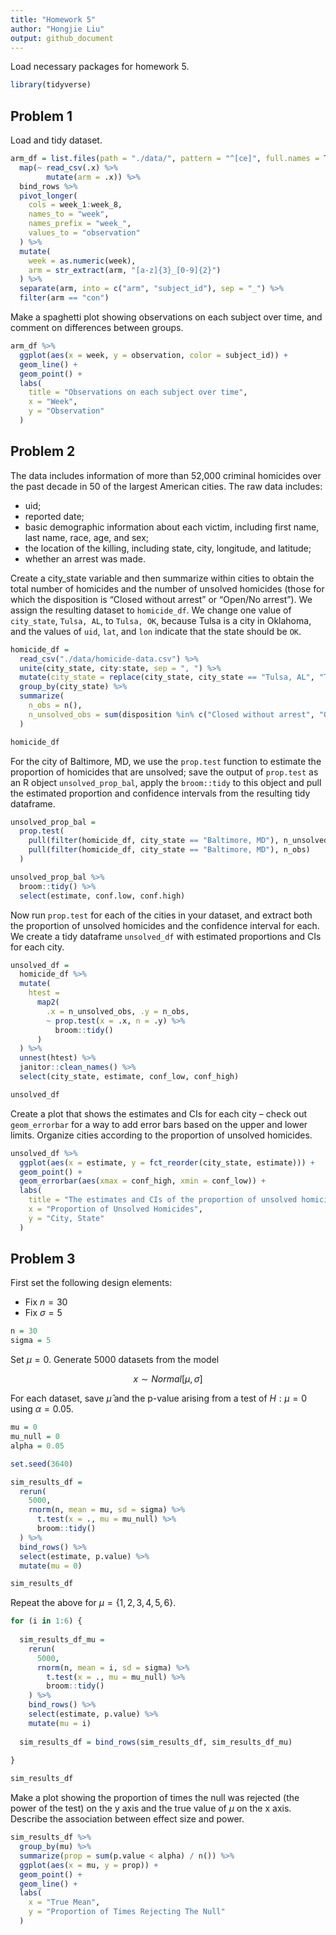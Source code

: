 ```yaml
---
title: "Homework 5"
author: "Hongjie Liu"
output: github_document
---
```



Load necessary packages for homework 5.

```r
library(tidyverse)
```


## Problem 1

Load and tidy dataset.

```r
arm_df = list.files(path = "./data/", pattern = "^[ce]", full.names = T) %>% 
  map(~ read_csv(.x) %>% 
        mutate(arm = .x)) %>% 
  bind_rows %>% 
  pivot_longer(
    cols = week_1:week_8,
    names_to = "week",
    names_prefix = "week_",
    values_to = "observation"
  ) %>% 
  mutate(
    week = as.numeric(week),
    arm = str_extract(arm, "[a-z]{3}_[0-9]{2}")
  ) %>% 
  separate(arm, into = c("arm", "subject_id"), sep = "_") %>% 
  filter(arm == "con")
```

Make a spaghetti plot showing observations on each subject over time, and comment on differences between groups.

```r
arm_df %>% 
  ggplot(aes(x = week, y = observation, color = subject_id)) +
  geom_line() +
  geom_point() +
  labs(
    title = "Observations on each subject over time",
    x = "Week",
    y = "Observation"
  )
```


## Problem 2

The data includes information of more than 52,000 criminal homicides over the past decade in 50 of the largest American cities. The raw data includes:

* uid;
* reported date;
* basic demographic information about each victim, including first name, last name, race, age, and sex;
* the location of the killing, including state, city, longitude, and latitude;
* whether an arrest was made.

Create a city_state variable and then summarize within cities to obtain the total number of homicides and the number of unsolved homicides (those for which the disposition is “Closed without arrest” or “Open/No arrest”). We assign the resulting dataset to `homicide_df`. We change one value of `city_state`, `Tulsa, AL`, to `Tulsa, OK`, because Tulsa is a city in Oklahoma, and the values of `uid`, `lat`, and `lon` indicate that the state should be `OK`.

```r
homicide_df =
  read_csv("./data/homicide-data.csv") %>% 
  unite(city_state, city:state, sep = ", ") %>% 
  mutate(city_state = replace(city_state, city_state == "Tulsa, AL", "Tulsa, OK")) %>% 
  group_by(city_state) %>% 
  summarize(
    n_obs = n(),
    n_unsolved_obs = sum(disposition %in% c("Closed without arrest", "Open/No arrest"))
  )

homicide_df
```

For the city of Baltimore, MD, we use the `prop.test` function to estimate the proportion of homicides that are unsolved; save the output of `prop.test` as an R object `unsolved_prop_bal`, apply the `broom::tidy` to this object and pull the estimated proportion and confidence intervals from the resulting tidy dataframe.

```r
unsolved_prop_bal =
  prop.test(
    pull(filter(homicide_df, city_state == "Baltimore, MD"), n_unsolved_obs),
    pull(filter(homicide_df, city_state == "Baltimore, MD"), n_obs)
  )

unsolved_prop_bal %>% 
  broom::tidy() %>% 
  select(estimate, conf.low, conf.high)
```

Now run `prop.test` for each of the cities in your dataset, and extract both the proportion of unsolved homicides and the confidence interval for each. We create a tidy dataframe `unsolved_df` with estimated proportions and CIs for each city.

```r
unsolved_df =
  homicide_df %>% 
  mutate(
    htest = 
      map2(
        .x = n_unsolved_obs, .y = n_obs,
        ~ prop.test(x = .x, n = .y) %>% 
          broom::tidy()
      )
  ) %>% 
  unnest(htest) %>% 
  janitor::clean_names() %>% 
  select(city_state, estimate, conf_low, conf_high)

unsolved_df
```

Create a plot that shows the estimates and CIs for each city – check out `geom_errorbar` for a way to add error bars based on the upper and lower limits. Organize cities according to the proportion of unsolved homicides.

```r
unsolved_df %>% 
  ggplot(aes(x = estimate, y = fct_reorder(city_state, estimate))) +
  geom_point() +
  geom_errorbar(aes(xmax = conf_high, xmin = conf_low)) +
  labs(
    title = "The estimates and CIs of the proportion of unsolved homicides",
    x = "Proportion of Unsolved Homicides",
    y = "City, State"
  )
```


## Problem 3

First set the following design elements:

* Fix $n = 30$
* Fix $\sigma = 5$

```r
n = 30
sigma = 5
```

Set $\mu = 0$. Generate 5000 datasets from the model

$$ x \sim Normal[\mu, \sigma] $$

For each dataset, save $\hat{\mu}$ and the p-value arising from a test of $H : \mu = 0$ using $\alpha = 0.05$.

```r
mu = 0
mu_null = 0
alpha = 0.05

set.seed(3640)

sim_results_df =
  rerun(
    5000,
    rnorm(n, mean = mu, sd = sigma) %>% 
      t.test(x = ., mu = mu_null) %>% 
      broom::tidy()
  ) %>% 
  bind_rows() %>% 
  select(estimate, p.value) %>% 
  mutate(mu = 0)

sim_results_df
```

Repeat the above for $\mu = \{1, 2, 3, 4, 5, 6\}$.

```r
for (i in 1:6) {
  
  sim_results_df_mu =
    rerun(
      5000,
      rnorm(n, mean = i, sd = sigma) %>% 
        t.test(x = ., mu = mu_null) %>% 
        broom::tidy()
    ) %>% 
    bind_rows() %>% 
    select(estimate, p.value) %>% 
    mutate(mu = i)
  
  sim_results_df = bind_rows(sim_results_df, sim_results_df_mu)
  
}

sim_results_df
```

Make a plot showing the proportion of times the null was rejected (the power of the test) on the y axis and the true value of $\mu$ on the x axis. Describe the association between effect size and power.

```r
sim_results_df %>% 
  group_by(mu) %>% 
  summarize(prop = sum(p.value < alpha) / n()) %>% 
  ggplot(aes(x = mu, y = prop)) +
  geom_point() +
  geom_line() +
  labs(
    x = "True Mean",
    y = "Proportion of Times Rejecting The Null"
  )
```

